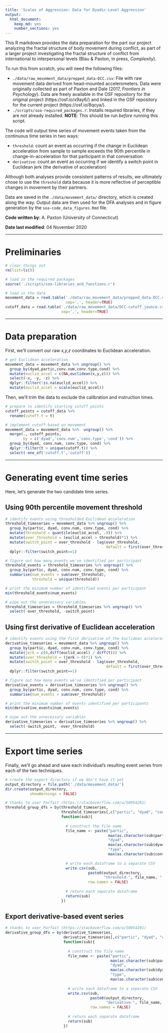 ```yaml
---
title: 'Scales of Aggression: Data for Dyadic-Level Aggression'
output:
  html_document:
    keep_md: yes
    number_sections: yes
---
```


This R markdown provides the data preparation for the part our project analyzing the
fractal structure of body movement during conflict, as part of a larger project 
investigating the fractal structure of conflict from international to interpersonal
levels (Blau & Paxton, in press, *Complexity*). 

To run this from scratch, you will need the following files:

* `./data/raw_movement_data/prepped_data-DCC.csv`: File with raw movement data derived 
from head-mounted accelerometers. Data were originally collected as part of Paxton 
and Dale  (2017, *Frontiers in Psychology*). Data are freely available in the OSF 
repository for the original project (https://osf.io/x9ay6/) and linked in the OSF
repository for the current project (https://osf.io/8qcya/).
* `./scripts/soa-required_packages.r`: Installs required libraries, 
if they are not already installed. **NOTE**: This should be run *before* running 
this script.

The code will output time series of movement events taken from the continuous time
series in two ways:

* `threshold`: count an event as occurring if the change in Euclidean
  acceleration from sample to sample exceeds the 90th percentile in
  change-in-acceleration for that participant in that conversation
* `derivative`: count an event as occurring if we identify a switch point 
  in Euclidean jerk (the derivative of acceleration)

Although both analyses provide consistent patterns of results, we ultimately chose
to use the `threshold` data because it is more reflective of perceptible changes
in movement by their partners.

Data are saved in the `./data/movement_data/` directory, which is created along
the way. Output data are then used for the DFA analyses and in figure
generation by the `soa-code_data_figures.Rmd` file.

**Code written by**: A. Paxton (University of Connecticut)

**Date last modified**: 04 November 2020

***

# Preliminaries

```r

# clear things out
rm(list=ls())

# load in the required packages
source('./scripts/soa-libraries_and_functions.r')

# load in the data
movement_data = read.table('./data/raw_movement_data/prepped_data-DCC.csv',
                           sep=',', header=TRUE)
cutoff_data = read.table('./data/raw_movement_data/DCC-cutoff_jounce.csv',
                         sep=',', header=TRUE)

```

***

# Data preparation

First, we'll convert our raw *x,y,z* coordinates to Euclidean acceleration.

```r

# get Euclidean acceleration
movement_data = movement_data %>% ungroup() %>%
  group_by(dyad,partic,conv.num,conv.type,cond) %>%
  mutate(euclid_accel = c(NA,euclidean(x,y,z))) %>%
  select(-x, -y, -z) %>%
  dplyr::filter(!is.na(euclid_accel)) %>%
  mutate(euclid_accel = scale(euclid_accel))

```

Then, we'll trim the data to exclude the calibration and instruction times.

```r

# prepare to identify starting cutoff points
cutoff_points = cutoff_data %>% 
  rename(cutoff.t = t)

# implement cutoff based on movement 
movement_data = movement_data %>%  ungroup() %>%
  merge(., cutoff_points, 
        by = c('dyad','conv.num','conv.type','cond')) %>%
  group_by(dyad, conv.num, conv.type, cond) %>%
  dplyr::filter(t > unique(cutoff.t)) %>%
  select(-one_of('cutoff.t','cutoff'))

```

***

# Generating event time series

Here, let's generate the two candidate time series.

## Using 90th percentile movement threshold

```r

# identify events using thresholded Euclidean acceleration
threshold_timeseries = movement_data %>% ungroup() %>%
  group_by(partic, dyad, conv.num, conv.type, cond) %>%
  mutate(threshold = quantile(euclid_accel, .9)) %>%
  mutate(over_threshold = (euclid_accel > threshold)*1) %>%
  mutate(switch_point = over_threshold - lag(over_threshold, 
                                             default = first(over_threshold))) %>%
  dplyr::filter(switch_point==1)

# figure out how many events we've identified per participant
threshold_events = threshold_timeseries %>% ungroup() %>%
  group_by(partic, dyad, conv.num, conv.type, cond) %>%
  summarise(num_events = sum(over_threshold),
            threshold = unique(threshold))

# print the minimum number of identified events per participant
min(threshold_events$num_events)

# wipe out the unnecessary variables
threshold_timeseries = threshold_timeseries %>% ungroup() %>%
  select(-over_threshold, -switch_point)

```

## Using first derivative of Euclidean acceleration

```r

# identify events using the first derivative of the Euclidean acceleration
derivative_timeseries = movement_data %>% ungroup() %>%
  group_by(partic, dyad, conv.num, conv.type, cond) %>%
  mutate(jerk = c(0,diff(euclid_accel) / diff(t))) %>%
  mutate(over_threshold = (jerk > 0)*1) %>%
  mutate(switch_point = over_threshold - lag(over_threshold, 
                                             default = first(over_threshold))) %>%
  dplyr::filter(switch_point==1)

# figure out how many events we've identified per participant
derivative_events = derivative_timeseries %>% ungroup() %>%
  group_by(partic, dyad, conv.num, conv.type, cond) %>%
  summarise(num_events = sum(over_threshold))

# print the minimum number of events identified per participants
min(derivative_events$num_events)

# wipe out the unnecessary variables
derivative_timeseries = derivative_timeseries %>% ungroup() %>%
  select(-switch_point, -over_threshold)

```

***

# Export time series

Finally, we'll go ahead and save each individual's resulting event series
from each of the two techniques.

```r

# create the export directory if we don't have it yet
output_directory = file.path('./data/movement_data/')
dir.create(output_directory, 
           showWarnings = FALSE)

```


```r

# thanks to user Parfait (https://stackoverflow.com/a/50954201)
threshold_group_dfs = by(threshold_timeseries, 
                         threshold_timeseries[,c("partic", "dyad", "conv.type")], 
                         function(sub){
                           
                           # construct the file name
                           file_name <- paste("partic",
                                              max(as.character(sub$partic)), 
                                              "dyad",
                                              max(as.character(sub$dyad)),
                                              "type",
                                              max(as.character(sub$conv.type)), sep="_")
                           
                           # write each dataframe to a separate CSV
                           write.csv(sub, 
                                     paste0(output_directory, 
                                            "threshold-", file_name, ".csv"), 
                                     row.names = FALSE)
                           
                           # return each separate dataframe
                           return(sub)
                         })

```

## Export derivative-based event series

```r

# thanks to user Parfait (https://stackoverflow.com/a/50954201)
derivative_group_dfs = by(derivative_timeseries, 
                          derivative_timeseries[,c("partic", "dyad", "conv.type")], 
                          function(sub){
                            
                            # construct the file name
                            file_name <- paste("partic",
                                               max(as.character(sub$partic)), 
                                               "dyad",
                                               max(as.character(sub$dyad)),
                                               "type",
                                               max(as.character(sub$conv.type)), sep="_")
                            
                            # write each dataframe to a separate CSV
                            write.csv(sub, 
                                      paste0(output_directory,
                                             "derivative-", file_name, ".csv"), 
                                      row.names = FALSE)
                            
                            # return each separate dataframe
                            return(sub)
                          })

```
